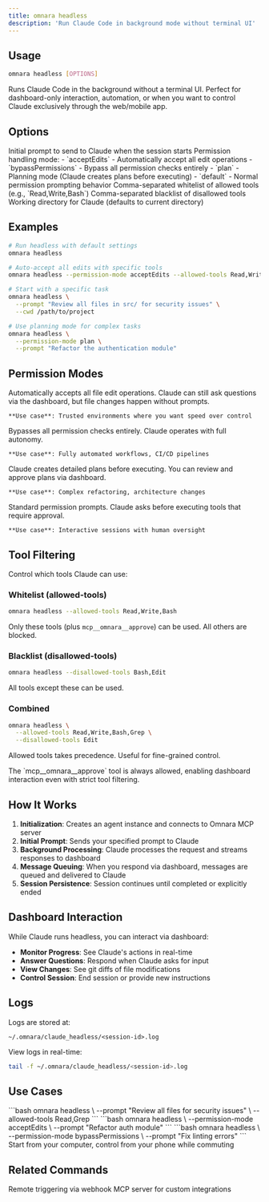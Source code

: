 ```yaml
---
title: omnara headless
description: 'Run Claude Code in background mode without terminal UI'
---
```


## Usage

```bash
omnara headless [OPTIONS]
```

Runs Claude Code in the background without a terminal UI. Perfect for dashboard-only interaction, automation, or when you want to control Claude exclusively through the web/mobile app.

## Options

<ParamField path="--prompt" type="string" default="You are starting a coding session">
  Initial prompt to send to Claude when the session starts
</ParamField>

<ParamField path="--permission-mode" type="string">
  Permission handling mode:
  - `acceptEdits` - Automatically accept all edit operations
  - `bypassPermissions` - Bypass all permission checks entirely
  - `plan` - Planning mode (Claude creates plans before executing)
  - `default` - Normal permission prompting behavior
</ParamField>

<ParamField path="--allowed-tools" type="string">
  Comma-separated whitelist of allowed tools (e.g., `Read,Write,Bash`)
</ParamField>

<ParamField path="--disallowed-tools" type="string">
  Comma-separated blacklist of disallowed tools
</ParamField>

<ParamField path="--cwd" type="string">
  Working directory for Claude (defaults to current directory)
</ParamField>

## Examples

<CodeGroup>

```bash Basic
# Run headless with default settings
omnara headless
```

```bash Auto-accept
# Auto-accept all edits with specific tools
omnara headless --permission-mode acceptEdits --allowed-tools Read,Write,Bash
```

```bash Custom Prompt
# Start with a specific task
omnara headless \
  --prompt "Review all files in src/ for security issues" \
  --cwd /path/to/project
```

```bash Planning Mode
# Use planning mode for complex tasks
omnara headless \
  --permission-mode plan \
  --prompt "Refactor the authentication module"
```

</CodeGroup>

## Permission Modes

<Tabs>
  <Tab title="acceptEdits">
    Automatically accepts all file edit operations. Claude can still ask questions via the dashboard, but file changes happen without prompts.

    **Use case**: Trusted environments where you want speed over control
  </Tab>
  <Tab title="bypassPermissions">
    Bypasses all permission checks entirely. Claude operates with full autonomy.

    **Use case**: Fully automated workflows, CI/CD pipelines
  </Tab>
  <Tab title="plan">
    Claude creates detailed plans before executing. You can review and approve plans via dashboard.

    **Use case**: Complex refactoring, architecture changes
  </Tab>
  <Tab title="default">
    Standard permission prompts. Claude asks before executing tools that require approval.

    **Use case**: Interactive sessions with human oversight
  </Tab>
</Tabs>

## Tool Filtering

Control which tools Claude can use:

### Whitelist (allowed-tools)
```bash
omnara headless --allowed-tools Read,Write,Bash
```
Only these tools (plus `mcp__omnara__approve`) can be used. All others are blocked.

### Blacklist (disallowed-tools)
```bash
omnara headless --disallowed-tools Bash,Edit
```
All tools except these can be used.

### Combined
```bash
omnara headless \
  --allowed-tools Read,Write,Bash,Grep \
  --disallowed-tools Edit
```
Allowed tools takes precedence. Useful for fine-grained control.

<Tip>
The `mcp__omnara__approve` tool is always allowed, enabling dashboard interaction even with strict tool filtering.
</Tip>

## How It Works

1. **Initialization**: Creates an agent instance and connects to Omnara MCP server
2. **Initial Prompt**: Sends your specified prompt to Claude
3. **Background Processing**: Claude processes the request and streams responses to dashboard
4. **Message Queuing**: When you respond via dashboard, messages are queued and delivered to Claude
5. **Session Persistence**: Session continues until completed or explicitly ended

## Dashboard Interaction

While Claude runs headless, you can interact via dashboard:

- **Monitor Progress**: See Claude's actions in real-time
- **Answer Questions**: Respond when Claude asks for input
- **View Changes**: See git diffs of file modifications
- **Control Session**: End session or provide new instructions

## Logs

Logs are stored at:
```
~/.omnara/claude_headless/<session-id>.log
```

View logs in real-time:
```bash
tail -f ~/.omnara/claude_headless/<session-id>.log
```

## Use Cases

<CardGroup cols={2}>
  <Card title="Automated Code Review" icon="magnifying-glass">
    ```bash
    omnara headless \
      --prompt "Review all files for security issues" \
      --allowed-tools Read,Grep
    ```
  </Card>
  <Card title="Background Refactoring" icon="wrench">
    ```bash
    omnara headless \
      --permission-mode acceptEdits \
      --prompt "Refactor auth module"
    ```
  </Card>
  <Card title="CI/CD Integration" icon="gears">
    ```bash
    omnara headless \
      --permission-mode bypassPermissions \
      --prompt "Fix linting errors"
    ```
  </Card>
  <Card title="Mobile-controlled Development" icon="mobile">
    Start from your computer, control from your phone while commuting
  </Card>
</CardGroup>

## Related Commands

<CardGroup cols={2}>
  <Card title="omnara serve" href="/cli/commands/serve">
    Remote triggering via webhook
  </Card>
  <Card title="omnara mcp" href="/cli/commands/mcp">
    MCP server for custom integrations
  </Card>
</CardGroup>
